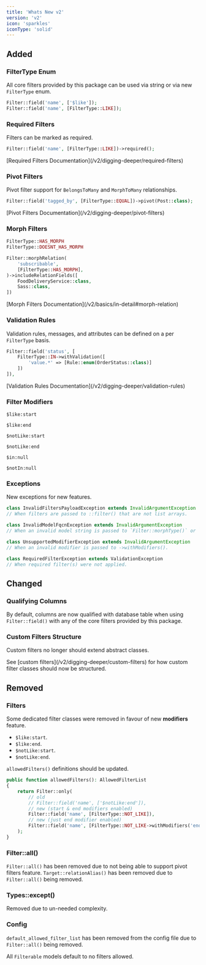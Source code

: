 ```yaml
---
title: 'Whats New v2'
version: 'v2'
icon: 'sparkles'
iconType: 'solid'
---
```


## Added

### FilterType Enum

All core filters provided by this package can be used via string or via new `FilterType` enum.

```php
Filter::field('name', ['$like']);
Filter::field('name', [FilterType::LIKE]);
```

### Required Filters

Filters can be marked as required.

```php
Filter::field('name', [FilterType::LIKE])->required();
```

<Tip>
[Required Filters Documentation](/v2/digging-deeper/required-filters)
</Tip>

### Pivot Filters

Pivot filter support for `BelongsToMany` and `MorphToMany` relationships.

```php
Filter::field('tagged_by', [FilterType::EQUAL])->pivot(Post::class);
```

<Tip>
[Pivot Filters Documentation](/v2/digging-deeper/pivot-filters)
</Tip>

### Morph Filters

```php
FilterType::HAS_MORPH
FilterType::DOESNT_HAS_MORPH
```

```php
Filter::morphRelation(
    'subscribable',
    [FilterType::HAS_MORPH],
)->includeRelationFields([
    FoodDeliveryService::class,
    Sass::class,
])
```

<Tip>
[Morph Filters Documentation](/v2/basics/in-detail#morph-relation)
</Tip>

### Validation Rules

Validation rules, messages, and attributes can be defined on a per `FilterType` basis.

```php
Filter::field('status', [
    FilterType::IN->withValidation([
        'value.*' => [Rule::enum(OrderStatus::class)]
    ])
]),
```

<Tip>
[Validation Rules Documentation](/v2/digging-deeper/validation-rules)
</Tip>

### Filter Modifiers

`$like:start` [<Icon icon="link" iconType="solid" />](/v2/available-filters/field-filters/like#modifiers)

`$like:end` [<Icon icon="link" iconType="solid" />](/v2/available-filters/field-filters/like#modifiers)

`$notLike:start` [<Icon icon="link" iconType="solid" />](/v2/available-filters/field-filters/not-like#modifiers)

`$notLike:end` [<Icon icon="link" iconType="solid" />](/v2/available-filters/field-filters/not-like#modifiers)

`$in:null` [<Icon icon="link" iconType="solid" />](/v2/available-filters/field-filters/in#modifiers)

`$notIn:null` [<Icon icon="link" iconType="solid" />](/v2/available-filters/field-filters/not-in#modifiers)

### Exceptions

New exceptions for new features.

```php
class InvalidFiltersPayloadException extends InvalidArgumentException
// When filters are passed to ::filter() that are not list arrays.

class InvalidModelFqcnException extends InvalidArgumentException
// When an invalid model string is passed to `Filter::morphType()` or `Filter::morphRelation()->includeRelationFields()`.

class UnsupportedModifierException extends InvalidArgumentException
// When an invalid modifier is passed to ->withModifiers().

class RequiredFilterException extends ValidationException
// When required filter(s) were not applied.
```

## Changed

### Qualifying Columns

By default, columns are now qualified with database table when using `Filter::field()` with any of the core filters provided by this package.

### Custom Filters Structure

Custom filters no longer should extend abstract classes.

<Tip>
See [custom filters](/v2/digging-deeper/custom-filters) for how custom filter classes should now be structured.
</Tip>

## Removed

### Filters

Some dedicated filter classes were removed in favour of new **modifiers** feature.

- `$like:start`.
- `$like:end`.
- `$notLike:start`.
- `$notLike:end`.

`allowedFilters()` definitions should be updated.

```php
public function allowedFilters(): AllowedFilterList
{
    return Filter::only(
        // old
        // Filter::field('name', ['$notLike:end']),
        // new (start & end modifiers enabled)
        Filter::field('name', [FilterType::NOT_LIKE]),
        // new (just end modifier enabled)
        Filter::field('name', [FilterType::NOT_LIKE->withModifiers('end')]),
    );
}
```

### Filter::all()

`Filter::all()` has been removed due to not being able to support pivot filters feature.
`Target::relationAlias()` has been removed due to `Filter::all()` being removed.

### Types::except()

Removed due to un-needed complexity.

### Config

`default_allowed_filter_list` has been removed from the config file due to `Filter::all()` being removed.

All `Filterable` models default to no filters allowed.

